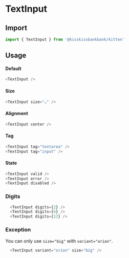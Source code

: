 
<Meta title="Form/TextInput" component={TextInput} />

# TextInput

<Canvas>
  <Story name="Example" story={stories.Default} />
</Canvas>

## Import

```js
import { TextInput } from '@kisskissbankbank/kitten'
```

## Usage

#### Default

```js
<TextInput />
```

#### Size

```js
<TextInput size="…" />
```

#### Alignment

```js
<TextInput center />
```

#### Tag

```js
<TextInput tag="textarea" />
<TextInput tag="input" />
```

#### State

```js
<TextInput valid />
<TextInput error />
<TextInput disabled />
```

### Digits

```js
  <TextInput digits={2} />
  <TextInput digits={6} />
  <TextInput digits={12} />
```

### Exception

You can only use `size="big"` with `variant="orion"`.

```js
  <TextInput variant="orion" size="big" />
```
